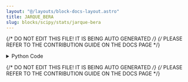```yaml
---
layout: "@/layouts/block-docs-layout.astro"
title: JARQUE_BERA
slug: blocks/scipy/stats/jarque-bera
---
```


{/* DO NOT EDIT THIS FILE! IT IS BEING AUTO GENERATED */}
{/* PLEASE REFER TO THE CONTRIBUTION GUIDE ON THE DOCS PAGE */}


<PythonDocsDisplay docstring={docstring} />

<details>
<summary>Python Code</summary>

```python
from flojoy import OrderedPair, flojoy, Matrix, Scalar
import numpy as np
from collections import namedtuple
from typing import Literal

import scipy.stats


@flojoy
def JARQUE_BERA(
    default: OrderedPair | Matrix,
    select_return: Literal["jb_value", "p"] = "jb_value",
) -> OrderedPair | Matrix | Scalar:
    """The JARQUE_BERA node is based on a numpy or scipy function.

    The description of that function is as follows:

        Perform the Jarque-Bera goodness of fit test on sample data.

        The Jarque-Bera test tests whether the sample data has the skewness and kurtosis matching a normal distribution.

        Note that this test only works for a large enough number of data samples (>2000) as the test statistic asymptotically has a Chi-squared distribution with 2 degrees of freedom.

    Parameters
    ----------
    select_return : 'jb_value', 'p'
        Select the desired object to return.
        See the respective function docs for descriptors.
    x : array_like
        Observations of a random variable.

    Returns
    -------
    DataContainer
        type 'ordered pair', 'scalar', or 'matrix'
    """

    result = scipy.stats.jarque_bera(
        x=default.y,
    )

    return_list = ["jb_value", "p"]
    if isinstance(result, tuple):
        res_dict = {}
        num = min(len(result), len(return_list))
        for i in range(num):
            res_dict[return_list[i]] = result[i]
        result = res_dict[select_return]
    else:
        result = result._asdict()
        result = result[select_return]

    if isinstance(result, np.ndarray):
        result = OrderedPair(x=default.x, y=result)
    else:
        assert isinstance(
            result, np.number | float | int
        ), f"Expected np.number, float or int for result, got {type(result)}"
        result = Scalar(c=float(result))

    return result

```

[Find this Flojoy Block on GitHub](https://github.com/flojoy-ai/blocks/blob/main/blocks/SCIPY/STATS/JARQUE_BERA/JARQUE_BERA.py)

</details>

{/* DO NOT EDIT THIS FILE! IT IS BEING AUTO GENERATED */}
{/* PLEASE REFER TO THE CONTRIBUTION GUIDE ON THE DOCS PAGE */}
